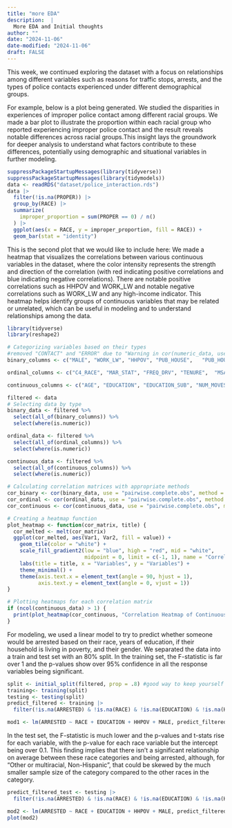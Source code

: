 ```yaml
---
title: "more EDA"
description:  |
  More EDA and Initial thoughts
author: ""
date: "2024-11-06"
date-modified: "2024-11-06"
draft: FALSE
---
```

This week, we continued exploring the dataset with a focus on relationships among different variables such as reasons for traffic stops, arrests, and the types of police contacts experienced under different demographical groups.

For example, below is a plot being generated. We studied the disparities in experiences of improper police contact among different racial groups. We made a bar plot to illustrate the proportion within each racial group who reported experiencing improper police contact and the result reveals notable differences across racial groups.This insight lays the groundwork for deeper analysis to understand what factors contribute to these differences, potentially using demographic and situational variables in further modeling.


```r
suppressPackageStartupMessages(library(tidyverse))
suppressPackageStartupMessages(library(tidymodels))
data <- readRDS("dataset/police_interaction.rds") 
data |>
  filter(!is.na(PROPER)) |>
  group_by(RACE) |>
  summarize(
    improper_proportion = sum(PROPER == 0) / n()
  ) |>
  ggplot(aes(x = RACE, y = improper_proportion, fill = RACE)) +
  geom_bar(stat = "identity")
```


This is the second plot that we would like to include here: 
We made a heatmap that visualizes the correlations between various continuous variables in the dataset, where the color intensity represents the strength and direction of the correlation (with red indicating positive correlations and blue indicating negative correlations). There are notable positive correlations such as HHPOV and WORK_LW and notable negative correlations such as WORK_LW and any high-income indicator.
This heatmap helps identify groups of continuous variables that may be related or unrelated, which can be useful in modeling and to understand relationships among the data.

``` r
library(tidyverse)
library(reshape2)

# Categorizing variables based on their types
#removed "CONTACT" and "ERROR" due to "Warning in cor(numeric_data, use = "complete.obs") : the standard deviation is zero" error
binary_columns <- c("MALE", "WORK_LW", "HHPOV", "PUB_HOUSE",   "PUB_HOUSE_SUB", "REGION", "INPERSON", "VICAR_CITIZEN", "VICAR_PRO_AUTO", "VICAR_PRO_PERS", "VICAR_OTH_CONT", "VICAR_IMPROPER", "D_HH_P23", "PROPER")

ordinal_columns <- c("C4_RACE", "MAR_STAT", "FREQ_DRV", "TENURE",  "MSA_STATUS")

continuous_columns <- c("AGE", "EDUCATION", "EDUCATION_SUB", "NUM_MOVES", "NUM_CONT", "HH_SIZE", "PPCS_YEAR", "N_HH_P1", "N_PERS_P1", "NUM_CITIZEN_HH", "NUM_PRO_AUTO_HH", "NUM_PRO_PERS_HH", "NUM_OTH_CONT_HH", "NUM_IMPROPER_HH")

filtered <- data
# Selecting data by type
binary_data <- filtered %>%
  select(all_of(binary_columns)) %>%
  select(where(is.numeric))

ordinal_data <- filtered %>%
  select(all_of(ordinal_columns)) %>%
  select(where(is.numeric))

continuous_data <- filtered %>%
  select(all_of(continuous_columns)) %>%
  select(where(is.numeric))

# Calculating correlation matrices with appropriate methods
cor_binary <- cor(binary_data, use = "pairwise.complete.obs", method = "pearson")
cor_ordinal <- cor(ordinal_data, use = "pairwise.complete.obs", method = "spearman")
cor_continuous <- cor(continuous_data, use = "pairwise.complete.obs", method = "pearson")

# Creating a heatmap function
plot_heatmap <- function(cor_matrix, title) {
  cor_melted <- melt(cor_matrix)
  ggplot(cor_melted, aes(Var1, Var2, fill = value)) +
    geom_tile(color = "white") +
    scale_fill_gradient2(low = "blue", high = "red", mid = "white",
                         midpoint = 0, limit = c(-1, 1), name = "Correlation") +
    labs(title = title, x = "Variables", y = "Variables") +
    theme_minimal() +
    theme(axis.text.x = element_text(angle = 90, hjust = 1),
          axis.text.y = element_text(angle = 0, vjust = 1))
}

# Plotting heatmaps for each correlation matrix
if (ncol(continuous_data) > 1) {
  print(plot_heatmap(cor_continuous, "Correlation Heatmap of Continuous Variables"))
}

```

For modeling, we used a linear model to try to predict whether someone would be arrested based on their race, years of education, if their household is living in poverty, and their gender. We separated the data into a train and test set with an 80% split. 
In the training set, the F-statistic is far over 1 and the p-values show over 95% confidence in all the response variables being significant.

```r
split <- initial_split(filtered, prop = .8) #good way to keep yourself honest. splits it by prop % being in training, 1-prop being test
training<- training(split)
testing <- testing(split)
predict_filtered <- training |>
  filter(!is.na(ARRESTED) & !is.na(RACE) & !is.na(EDUCATION) & !is.na(HHPOV) & !is.na(MALE))

mod1 <- lm(ARRESTED ~ RACE + EDUCATION + HHPOV + MALE, predict_filtered)
```

In the test set, the F-statistic is much lower and the p-values and t-stats rise for each variable, with the p-value for each race variable but the intercept being over 0.1. This finding implies that there isn't a significant relationship on average between these race categories and being arrested, although, for "Other or multiracial, Non-Hispanic", that could be skewed by the much smaller sample size of the category compared to the other races in the category.

```r

predict_filtered_test <- testing |>
  filter(!is.na(ARRESTED) & !is.na(RACE) & !is.na(EDUCATION) & !is.na(HHPOV) & !is.na(MALE))

mod2 <- lm(ARRESTED ~ RACE + EDUCATION + HHPOV + MALE, predict_filtered_test)
plot(mod2)
```

